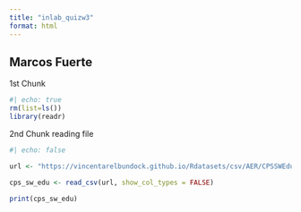 ```yaml
---
title: "inlab_quizw3"
format: html
---
```


## Marcos Fuerte 
1st Chunk

```r
#| echo: true
rm(list=ls())
library(readr)
```

2nd Chunk reading file

```r
#| echo: false

url <- "https://vincentarelbundock.github.io/Rdatasets/csv/AER/CPSSWEducation.csv"

cps_sw_edu <- read_csv(url, show_col_types = FALSE)

print(cps_sw_edu)
```